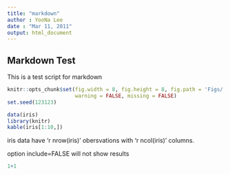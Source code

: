 ---
title: "markdown"
author : YooNa Lee
date : "Mar 11, 2011"
output: html_document
---

## Markdown Test
This is a test script for markdown

```{r global_option, include=FALSE}
knitr::opts_chunk$set(fig.width = 8, fig.height = 8, fig.path = 'Figs/', fig.keep = 'high',
                      warning = FALSE, missing = FALSE)
set.seed(123123)
```


```{r}
data(iris)
library(knitr)
kable(iris[1:10,])
```
iris data have 'r nrow(iris)' obersvations with 'r ncol(iris)' columns.

option include=FALSE will not show results

```{r, inclued=FALSE}
1+1
```

